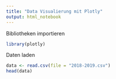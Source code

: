 ```yaml
---
title: "Data Visualierung mit Plotly"
output: html_notebook
---
```


Bibliotheken importieren

```r
library(plotly)
```

Daten laden

```r
data <- read.csv(file = "2018-2019.csv")
head(data)
```

